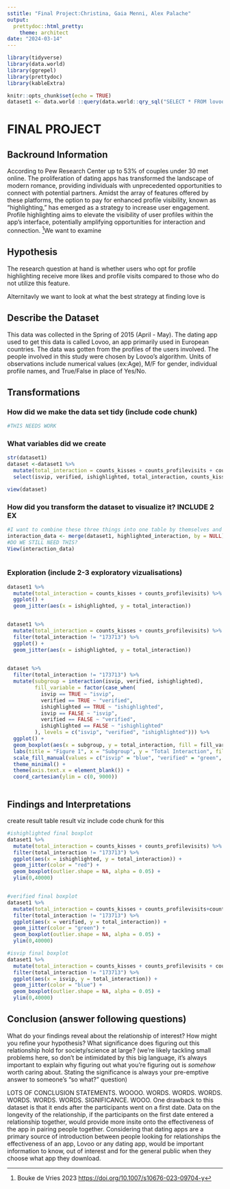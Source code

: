 ```yaml
---
sstitle: "Final Project:Christina, Gaia Menni, Alex Palache"
output:
  prettydoc::html_pretty:
    theme: architect
date: "2024-03-14"
---
```


```r
library(tidyverse)
library(data.world)
library(ggrepel)
library(prettydoc)
library(kableExtra)

```

```r
knitr::opts_chunk$set(echo = TRUE)
dataset1 <- data.world ::query(data.world::qry_sql("SELECT * FROM lovoo_v3_users_api_results"), dataset = "https://data.world/jfreex/dating-app-user-profiles-stats-lovoo-v3")

```
# FINAL PROJECT

## Backround Information 

According to Pew Research Center up to 53% of couples under 30 met online. The proliferation of dating apps has transformed the landscape of modern romance, providing individuals with unprecedented opportunities to connect with potential partners. Amidst the array of features offered by these platforms, the option to pay for enhanced profile visibility, known as "highlighting," has emerged as a strategy to increase user engagement. Profile highlighting aims to elevate the visibility of user profiles within the app's interface, potentially amplifying opportunities for interaction and connection. ^[Bouke de Vries 2023 <https://doi.org/10.1007/s10676-023-09704-y>]We want to examine  

## Hypothesis
The research question at hand is whether users who opt for profile highlighting receive more likes and profile visits compared to those who do not utilize this feature.

Alternitavly we want to look at what the best strategy at finding love is




## Describe the Dataset

This data was collected in the Spring of 2015 (April - May). The dating app used to get this data is called Lovoo, an app primarily used in European countries. The data was gotten from the profiles of the users involved. The people involved in this study were chosen by Lovoo's algorithm. Units of observations include numerical values (ex:Age), M/F for gender, individual profile names, and True/False in place of Yes/No. 


## Transformations
### How did we make the data set tidy (include code chunk)
```r
#THIS NEEDS WORK
```

### What variables did we create
```r
str(dataset1)
dataset <-dataset1 %>%
  mutate(total_interaction = counts_kisses + counts_profilevisits + counts_fans)%>%
  select(isvip, verified, ishighlighted, total_interaction, counts_kisses, counts_profilevisits, counts_fans)

view(dataset)


```

### How did you transform the dataset to visualize it? INCLUDE 2 EX
```r
#I want to combine these three things into one table by themselves and arrange in descending order 
interaction_data <- merge(dataset1, highlighted_interaction, by = NULL)
#DO WE STILL NEED THIS?
View(interaction_data)
  
```

### Exploration (include 2-3 exploratory vizualisations)
```r
dataset1 %>%
  mutate(total_interaction = counts_kisses + counts_profilevisits) %>%
  ggplot() +
  geom_jitter(aes(x = ishighlighted, y = total_interaction))


dataset1 %>%
  mutate(total_interaction = counts_kisses + counts_profilevisits) %>%
  filter(total_interaction != "173713") %>%
  ggplot() +
  geom_jitter(aes(x = ishighlighted, y = total_interaction))
 

dataset %>%
  filter(total_interaction != "173713") %>%
  mutate(subgroup = interaction(isvip, verified, ishighlighted),
         fill_variable = factor(case_when(
           isvip == TRUE ~ "isvip",
           verified == TRUE ~ "verified",
           ishighlighted == TRUE ~ "ishighlighted",
           isvip == FALSE ~ "isvip",
           verified == FALSE ~ "verified",
           ishighlighted == FALSE ~ "ishighlighted"
         ), levels = c("isvip", "verified", "ishighlighted"))) %>%
  ggplot() + 
  geom_boxplot(aes(x = subgroup, y = total_interaction, fill = fill_variable)) +
  labs(title = "Figure 1", x = "Subgroup", y = "Total Interaction", fill = "Variables") +
  scale_fill_manual(values = c("isvip" = "blue", "verified" = "green", "ishighlighted" = "pink")) +
  theme_minimal() +
  theme(axis.text.x = element_blank()) +
  coord_cartesian(ylim = c(0, 9000))



```

## Findings and Interpretations
create result table
result viz include code chunk for this
```r
#ishighlighted final boxplot
dataset1 %>%
  mutate(total_interaction = counts_kisses + counts_profilevisits) %>% 
  filter(total_interaction != "173713") %>% 
  ggplot(aes(x = ishighlighted, y = total_interaction)) +
  geom_jitter(color = "red") +
  geom_boxplot(outlier.shape = NA, alpha = 0.05) +
  ylim(0,40000)


#verified final boxplot
dataset1 %>%
  mutate(total_interaction = counts_kisses + counts_profilevisits+counts_fans) %>% 
  filter(total_interaction != "173713") %>% 
  ggplot(aes(x = verified, y = total_interaction)) +
  geom_jitter(color = "green") +
  geom_boxplot(outlier.shape = NA, alpha = 0.05) +
  ylim(0,40000)

#isvip final boxplot
dataset1 %>%
  mutate(total_interaction = counts_kisses + counts_profilevisits + counts_fans) %>% 
  filter(total_interaction != "173713") %>% 
  ggplot(aes(x = isvip, y = total_interaction)) +
  geom_jitter(color = "blue") + 
  geom_boxplot(outlier.shape = NA, alpha = 0.05) +
  ylim(0,40000)


```

## Conclusion (answer following questions)
What do your findings reveal about the relationship of interest?
How might you refine your hypothesis?
What significance does figuring out this relationship hold for society/science at large? (we’re likely tackling small problems here, so don’t be intimidated by this big language, it’s always important to explain why figuring out what you’re figuring out is *somehow* worth caring about. Stating the significance is always your pre-emptive answer to someone’s “so what?” question)

LOTS OF CONCLUSION STATEMENTS. WOOOO. WORDS. WORDS. WORDS. WORDS. WORDS. WORDS. SIGNIFICANCE. WOOO. One drawback to this dataset is that it ends after the participants went on a first date. Data on the longevity of the relationship, if the participants on the first date entered a relationship together, would provide more insite onto the effectiveness of the app in pairing people together. Considering that dating apps are a primary source of introduction between people looking for relationships the effectiveness of an app, Lovoo or any dating app, would be important information to know, out of interest and for the general public when they choose what app they download. 


